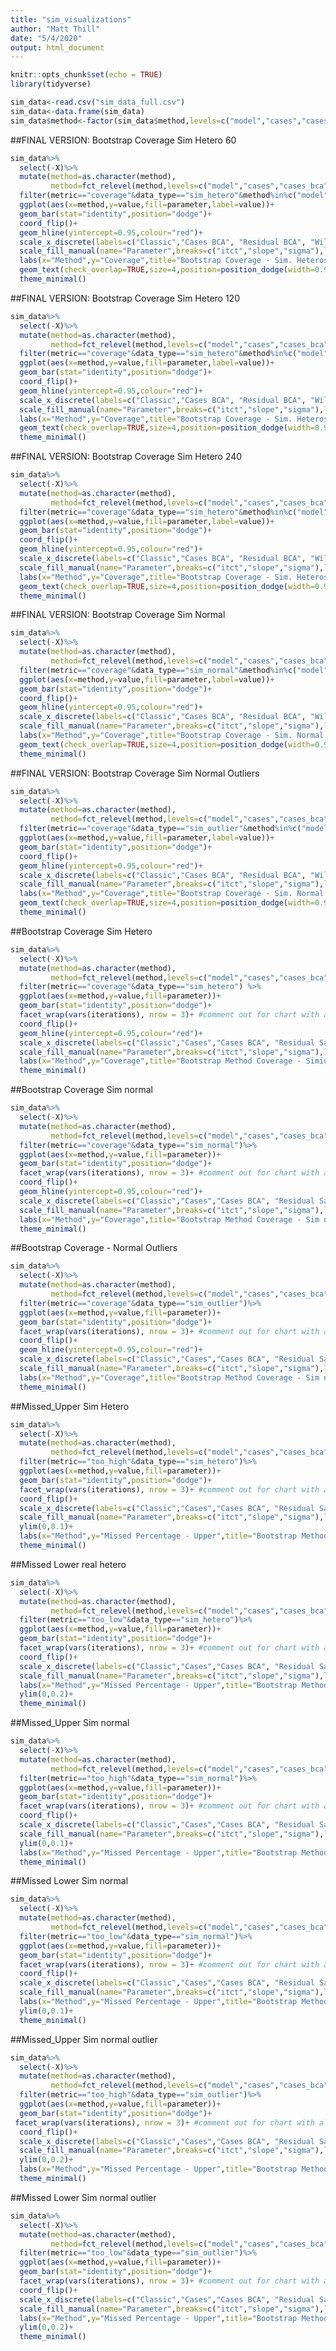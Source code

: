 ```yaml
---
title: "sim_visualizations"
author: "Matt Thill"
date: "5/4/2020"
output: html_document
---
```


```r
knitr::opts_chunk$set(echo = TRUE)
library(tidyverse)
```

```r
sim_data<-read.csv("sim_data_full.csv")
sim_data<-data.frame(sim_data)
sim_data$method<-factor(sim_data$method,levels=c("model","cases","cases_bca","boot_resid","boot_resid_bca","wild","wild_bca"))
```

##FINAL VERSION: Bootstrap Coverage Sim Hetero 60
```r
sim_data%>%
  select(-X)%>%
  mutate(method=as.character(method),
         method=fct_relevel(method,levels=c("model","cases","cases_bca","boot_resid","boot_resid_bca","wild","wild_bca")))%>%
  filter(metric=="coverage"&data_type=="sim_hetero"&method%in%c("model","cases_bca","boot_resid_bca","wild_bca")&parameter!="sigma"&iterations==60)%>%
  ggplot(aes(x=method,y=value,fill=parameter,label=value))+
  geom_bar(stat="identity",position="dodge")+
  coord_flip()+
  geom_hline(yintercept=0.95,colour="red")+
  scale_x_discrete(labels=c("Classic","Cases BCA", "Residual BCA", "Wild BCA"))+
  scale_fill_manual(name="Parameter",breaks=c("itct","slope","sigma"),labels=c("Intercept","Slope","Sigma"),values=c("#66c2a5","#fc8d62","#8da0cb"))+
  labs(x="Method",y="Coverage",title="Bootstrap Coverage - Sim. Heteroskedastic Error (n=60)")+
  geom_text(check_overlap=TRUE,size=4,position=position_dodge(width=0.9),hjust=1.1,color="black")+
  theme_minimal()
```

##FINAL VERSION: Bootstrap Coverage Sim Hetero 120
```r
sim_data%>%
  select(-X)%>%
  mutate(method=as.character(method),
         method=fct_relevel(method,levels=c("model","cases","cases_bca","boot_resid","boot_resid_bca","wild","wild_bca")))%>%
  filter(metric=="coverage"&data_type=="sim_hetero"&method%in%c("model","cases_bca","boot_resid_bca","wild_bca")&parameter!="sigma"&iterations==120)%>%
  ggplot(aes(x=method,y=value,fill=parameter,label=value))+
  geom_bar(stat="identity",position="dodge")+
  coord_flip()+
  geom_hline(yintercept=0.95,colour="red")+
  scale_x_discrete(labels=c("Classic","Cases BCA", "Residual BCA", "Wild BCA"))+
  scale_fill_manual(name="Parameter",breaks=c("itct","slope","sigma"),labels=c("Intercept","Slope","Sigma"),values=c("#66c2a5","#fc8d62","#8da0cb"))+
  labs(x="Method",y="Coverage",title="Bootstrap Coverage - Sim. Heteroskedastic Error (n=120)")+
  geom_text(check_overlap=TRUE,size=4,position=position_dodge(width=0.9),hjust=1.1,color="black")+
  theme_minimal()
```

##FINAL VERSION: Bootstrap Coverage Sim Hetero 240
```r
sim_data%>%
  select(-X)%>%
  mutate(method=as.character(method),
         method=fct_relevel(method,levels=c("model","cases","cases_bca","boot_resid","boot_resid_bca","wild","wild_bca")))%>%
  filter(metric=="coverage"&data_type=="sim_hetero"&method%in%c("model","cases_bca","boot_resid_bca","wild_bca")&parameter!="sigma"&iterations==240)%>%
  ggplot(aes(x=method,y=value,fill=parameter,label=value))+
  geom_bar(stat="identity",position="dodge")+
  coord_flip()+
  geom_hline(yintercept=0.95,colour="red")+
  scale_x_discrete(labels=c("Classic","Cases BCA", "Residual BCA", "Wild BCA"))+
  scale_fill_manual(name="Parameter",breaks=c("itct","slope","sigma"),labels=c("Intercept","Slope","Sigma"),values=c("#66c2a5","#fc8d62","#8da0cb"))+
  labs(x="Method",y="Coverage",title="Bootstrap Coverage - Sim. Heteroskedastic Error (n=240)")+
  geom_text(check_overlap=TRUE,size=4,position=position_dodge(width=0.9),hjust=1.1,color="black")+
  theme_minimal()
```
##FINAL VERSION: Bootstrap Coverage Sim Normal
```r
sim_data%>%
  select(-X)%>%
  mutate(method=as.character(method),
         method=fct_relevel(method,levels=c("model","cases","cases_bca","boot_resid","boot_resid_bca","wild","wild_bca")))%>%
  filter(metric=="coverage"&data_type=="sim_normal"&method%in%c("model","cases_bca","boot_resid_bca","wild_bca")&parameter!="sigma"&iterations==240)%>%
  ggplot(aes(x=method,y=value,fill=parameter,label=value))+
  geom_bar(stat="identity",position="dodge")+
  coord_flip()+
  geom_hline(yintercept=0.95,colour="red")+
  scale_x_discrete(labels=c("Classic","Cases BCA", "Residual BCA", "Wild BCA"))+
  scale_fill_manual(name="Parameter",breaks=c("itct","slope","sigma"),labels=c("Intercept","Slope","Sigma"),values=c("#66c2a5","#fc8d62","#8da0cb"))+
  labs(x="Method",y="Coverage",title="Bootstrap Coverage - Sim. Normal Error (n=240)")+
  geom_text(check_overlap=TRUE,size=4,position=position_dodge(width=0.9),hjust=1.1,color="black")+
  theme_minimal()
```

##FINAL VERSION: Bootstrap Coverage Sim Normal Outliers
```r
sim_data%>%
  select(-X)%>%
  mutate(method=as.character(method),
         method=fct_relevel(method,levels=c("model","cases","cases_bca","boot_resid","boot_resid_bca","wild","wild_bca")))%>%
  filter(metric=="coverage"&data_type=="sim_outlier"&method%in%c("model","cases_bca","boot_resid_bca","wild_bca")&parameter!="sigma"&iterations==240)%>%
  ggplot(aes(x=method,y=value,fill=parameter,label=value))+
  geom_bar(stat="identity",position="dodge")+
  coord_flip()+
  geom_hline(yintercept=0.95,colour="red")+
  scale_x_discrete(labels=c("Classic","Cases BCA", "Residual BCA", "Wild BCA"))+
  scale_fill_manual(name="Parameter",breaks=c("itct","slope","sigma"),labels=c("Intercept","Slope","Sigma"),values=c("#66c2a5","#fc8d62","#8da0cb"))+
  labs(x="Method",y="Coverage",title="Bootstrap Coverage - Sim. Normal Error w/ Outliers")+
  geom_text(check_overlap=TRUE,size=4,position=position_dodge(width=0.9),hjust=1.1,color="black")+
  theme_minimal()
```

##Bootstrap Coverage Sim Hetero
```r
sim_data%>%
  select(-X)%>%
  mutate(method=as.character(method),
         method=fct_relevel(method,levels=c("model","cases","cases_bca","boot_resid","boot_resid_bca","wild","wild_bca")))%>%
  filter(metric=="coverage"&data_type=="sim_hetero") %>%
  ggplot(aes(x=method,y=value,fill=parameter))+
  geom_bar(stat="identity",position="dodge")+
  facet_wrap(vars(iterations), nrow = 3)+ #comment out for chart with all iterations
  coord_flip()+
  geom_hline(yintercept=0.95,colour="red")+
  scale_x_discrete(labels=c("Classic","Cases","Cases BCA", "Residual Sampling", "Residual BCA", "Wild", "Wild BCA"))+
  scale_fill_manual(name="Parameter",breaks=c("itct","slope","sigma"),labels=c("Intercept","Slope","Sigma"),values=c("#66c2a5","#fc8d62","#8da0cb"))+
  labs(x="Method",y="Coverage",title="Bootstrap Method Coverage - Simiulated Heteroskedastic Data ")+
  theme_minimal()
```

##Bootstrap Coverage Sim normal
```r
sim_data%>%
  select(-X)%>%
  mutate(method=as.character(method),
         method=fct_relevel(method,levels=c("model","cases","cases_bca","boot_resid","boot_resid_bca","wild","wild_bca")))%>%
  filter(metric=="coverage"&data_type=="sim_normal")%>%
  ggplot(aes(x=method,y=value,fill=parameter))+
  geom_bar(stat="identity",position="dodge")+
  facet_wrap(vars(iterations), nrow = 3)+ #comment out for chart with all iterations
  coord_flip()+
  geom_hline(yintercept=0.95,colour="red")+
  scale_x_discrete(labels=c("Classic","Cases","Cases BCA", "Residual Sampling", "Residual BCA", "Wild", "Wild BCA"))+
  scale_fill_manual(name="Parameter",breaks=c("itct","slope","sigma"),labels=c("Intercept","Slope","Sigma"),values=c("#66c2a5","#fc8d62","#8da0cb"))+
  labs(x="Method",y="Coverage",title="Bootstrap Method Coverage - Sim normal data ")+
  theme_minimal()
```

##Bootstrap Coverage - Normal Outliers
```r
sim_data%>%
  select(-X)%>%
  mutate(method=as.character(method),
         method=fct_relevel(method,levels=c("model","cases","cases_bca","boot_resid","boot_resid_bca","wild","wild_bca")))%>%
  filter(metric=="coverage"&data_type=="sim_outlier")%>%
  ggplot(aes(x=method,y=value,fill=parameter))+
  geom_bar(stat="identity",position="dodge")+
  facet_wrap(vars(iterations), nrow = 3)+ #comment out for chart with all iterations
  coord_flip()+
  geom_hline(yintercept=0.95,colour="red")+
  scale_x_discrete(labels=c("Classic","Cases","Cases BCA", "Residual Sampling", "Residual BCA", "Wild", "Wild BCA"))+
  scale_fill_manual(name="Parameter",breaks=c("itct","slope","sigma"),labels=c("Intercept","Slope","Sigma"),values=c("#66c2a5","#fc8d62","#8da0cb"))+
  labs(x="Method",y="Coverage",title="Bootstrap Method Coverage - Sim normal data with outliers")+
  theme_minimal()
```

##Missed_Upper Sim Hetero
```r
sim_data%>%
  select(-X)%>%
  mutate(method=as.character(method),
         method=fct_relevel(method,levels=c("model","cases","cases_bca","boot_resid","boot_resid_bca","wild","wild_bca")))%>%
  filter(metric=="too_high"&data_type=="sim_hetero")%>%
  ggplot(aes(x=method,y=value,fill=parameter))+
  geom_bar(stat="identity",position="dodge")+
  facet_wrap(vars(iterations), nrow = 3)+ #comment out for chart with all iterations
  coord_flip()+
  scale_x_discrete(labels=c("Classic","Cases","Cases BCA", "Residual Sampling", "Residual BCA", "Wild", "Wild BCA"))+
  scale_fill_manual(name="Parameter",breaks=c("itct","slope","sigma"),labels=c("Intercept","Slope","Sigma"),values=c("#66c2a5","#fc8d62","#8da0cb"))+
  ylim(0,0.1)+
  labs(x="Method",y="Missed Percentage - Upper",title="Bootstrap Method Misses (Upper) - Sim heteroskedastic data")+
  theme_minimal()
```

##Missed Lower real hetero
```r
sim_data%>%
  select(-X)%>%
  mutate(method=as.character(method),
         method=fct_relevel(method,levels=c("model","cases","cases_bca","boot_resid","boot_resid_bca","wild","wild_bca")))%>%
  filter(metric=="too_low"&data_type=="sim_hetero")%>%
  ggplot(aes(x=method,y=value,fill=parameter))+
  geom_bar(stat="identity",position="dodge")+
  facet_wrap(vars(iterations), nrow = 3)+ #comment out for chart with all iterations
  coord_flip()+
  scale_x_discrete(labels=c("Classic","Cases","Cases BCA", "Residual Sampling", "Residual BCA", "Wild", "Wild BCA"))+
  scale_fill_manual(name="Parameter",breaks=c("itct","slope","sigma"),labels=c("Intercept","Slope","Sigma"),values=c("#66c2a5","#fc8d62","#8da0cb"))+
  labs(x="Method",y="Missed Percentage - Upper",title="Bootstrap Method Misses (Lower) - Sim heteroskedastic data")+
  ylim(0,0.2)+
  theme_minimal()
```

##Missed_Upper Sim normal
```r
sim_data%>%
  select(-X)%>%
  mutate(method=as.character(method),
         method=fct_relevel(method,levels=c("model","cases","cases_bca","boot_resid","boot_resid_bca","wild","wild_bca")))%>%
  filter(metric=="too_high"&data_type=="sim_normal")%>%
  ggplot(aes(x=method,y=value,fill=parameter))+
  geom_bar(stat="identity",position="dodge")+
  facet_wrap(vars(iterations), nrow = 3)+ #comment out for chart with all iterations
  coord_flip()+
  scale_x_discrete(labels=c("Classic","Cases","Cases BCA", "Residual Sampling", "Residual BCA", "Wild", "Wild BCA"))+
  scale_fill_manual(name="Parameter",breaks=c("itct","slope","sigma"),labels=c("Intercept","Slope","Sigma"),values=c("#66c2a5","#fc8d62","#8da0cb"))+
  ylim(0,0.1)+
  labs(x="Method",y="Missed Percentage - Upper",title="Bootstrap Method Misses (Upper) - Sim normal data")+
  theme_minimal()
```

##Missed Lower Sim normal
```r
sim_data%>%
  select(-X)%>%
  mutate(method=as.character(method),
         method=fct_relevel(method,levels=c("model","cases","cases_bca","boot_resid","boot_resid_bca","wild","wild_bca")))%>%
  filter(metric=="too_low"&data_type=="sim_normal")%>%
  ggplot(aes(x=method,y=value,fill=parameter))+
  geom_bar(stat="identity",position="dodge")+
  facet_wrap(vars(iterations), nrow = 3)+ #comment out for chart with all iterations
  coord_flip()+
  scale_x_discrete(labels=c("Classic","Cases","Cases BCA", "Residual Sampling", "Residual BCA", "Wild", "Wild BCA"))+
  scale_fill_manual(name="Parameter",breaks=c("itct","slope","sigma"),labels=c("Intercept","Slope","Sigma"),values=c("#66c2a5","#fc8d62","#8da0cb"))+
  labs(x="Method",y="Missed Percentage - Upper",title="Bootstrap Method Misses (Lower) - Sim normal data")+
  ylim(0,0.1)+
  theme_minimal()
```

##Missed_Upper Sim normal outlier
```r
sim_data%>%
  select(-X)%>%
  mutate(method=as.character(method),
         method=fct_relevel(method,levels=c("model","cases","cases_bca","boot_resid","boot_resid_bca","wild","wild_bca")))%>%
  filter(metric=="too_high"&data_type=="sim_outlier")%>%
  ggplot(aes(x=method,y=value,fill=parameter))+
  geom_bar(stat="identity",position="dodge")+
 facet_wrap(vars(iterations), nrow = 3)+ #comment out for chart with all iterations
  coord_flip()+
  scale_x_discrete(labels=c("Classic","Cases","Cases BCA", "Residual Sampling", "Residual BCA", "Wild", "Wild BCA"))+
  scale_fill_manual(name="Parameter",breaks=c("itct","slope","sigma"),labels=c("Intercept","Slope","Sigma"),values=c("#66c2a5","#fc8d62","#8da0cb"))+
  ylim(0,0.2)+
  labs(x="Method",y="Missed Percentage - Upper",title="Bootstrap Method Misses (Upper) - Sim outlier data")+
  theme_minimal()
```

##Missed Lower Sim normal outlier
```r
sim_data%>%
  select(-X)%>%
  mutate(method=as.character(method),
         method=fct_relevel(method,levels=c("model","cases","cases_bca","boot_resid","boot_resid_bca","wild","wild_bca")))%>%
  filter(metric=="too_low"&data_type=="sim_outlier")%>%
  ggplot(aes(x=method,y=value,fill=parameter))+
  geom_bar(stat="identity",position="dodge")+
  facet_wrap(vars(iterations), nrow = 3)+ #comment out for chart with all iterations
  coord_flip()+
  scale_x_discrete(labels=c("Classic","Cases","Cases BCA", "Residual Sampling", "Residual BCA", "Wild", "Wild BCA"))+
  scale_fill_manual(name="Parameter",breaks=c("itct","slope","sigma"),labels=c("Intercept","Slope","Sigma"),values=c("#66c2a5","#fc8d62","#8da0cb"))+
  labs(x="Method",y="Missed Percentage - Upper",title="Bootstrap Method Misses (Lower) - Sim outlier data")+
  ylim(0,0.2)+
  theme_minimal()
```





